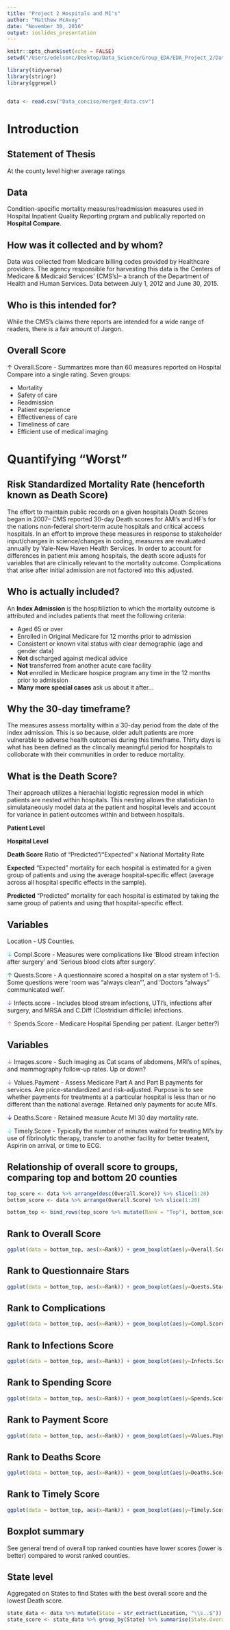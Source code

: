 ```yaml
---
title: "Project 2 Hospitals and MI's"
author: "Matthew McAvoy"
date: "November 30, 2016"
output: ioslides_presentation
---
```


```r
knitr::opts_chunk$set(echo = FALSE)
setwd("/Users/edelsonc/Desktop/Data_Science/Group_EDA/EDA_Project_2/Data_concise")
```


```r
library(tidyverse)
library(stringr)
library(ggrepel)


data <- read.csv("Data_concise/merged_data.csv")
```

# Introduction

## Statement of Thesis
At the county level higher average ratings 

## Data 
Condition-specific mortality measures/readmission measures used in Hospital Inpatient Quality Reporting prgram and publically reported on **Hospital Compare**. 

## How was it collected and by whom? 
Data was collected from Medicare billing codes provided by Healthcare providers.  The agency responsible for harvesting this data is the Centers of Medicare & Medicaid Services' (CMS's)-- a branch of the Department of Health and Human Services. 
Data between July 1, 2012 and June 30, 2015.

## Who is this intended for?
While the CMS's claims there reports are intended for a wide range of readers, there is a fair amount of Jargon.


## Overall Score
<span style="color:midnightblue">$\uparrow$</span> Overall.Score - Summarizes more than 60 measures reported on Hospital Compare into a single rating. 
Seven groups:

- Mortality
- Safety of care
- Readmission
- Patient experience
- Effectiveness of care
- Timeliness of care
- Efficient use of medical imaging

# Quantifying "Worst"

## Risk Standardized Mortality Rate (henceforth known as Death Score)
The effort to maintain public records on a given hospitals Death Scores began in 2007-- CMS reported 30-day Death scores for AMI's and HF's for the nations non-federal short-term acute hospitals and critical access hospitals.  In an effort to improve these measures in response to stakeholder input/changes in science/changes in coding, measures are revaluated annually by Yale-New Haven Health Services.
In order to account for differences in patient mix among hospitals, the death score adjusts for variables that are clinically relevant to the mortality outcome.
Complications that arise after initial admission are not factored into this adjusted.

## Who is actually included? 
An **Index Admission** is the hospitiliztion to which the mortality outcome is attributed and includes patients that meet the following criteria: 

- Aged 65 or over
- Enrolled in Original Medicare for 12 months prior to admission
- Consistent or known vital status with clear demographic (age and gender data)
- **Not** discharged against medical advice
- **Not** transferred from another acute care facility
- **Not** enrolled in Medicare hospice program any time in the 12 months prior to admission
- **Many more special cases** ask us about it after...

## Why the 30-day timeframe? 
The measures assess mortality within a 30-day period from the date of the index admission.  This is so because, older adult patients are more vulnerable to adverse health outcomes during this timeframe. Thirty days is what has been defined as the clincally meaningful period for hospitals to colloborate with their communities in order to reduce mortality.  

## What is the Death Score? 
Their approach utilizes a hierachial logistic regression model in which patients are nested within  hospitals.  This nesting allows the statistician to simulataneously model data at the patient and hospital levels and account for variance in patient outcomes within and between hospitals. 

**Patient Level**

**Hospital Level** 


**Death Score**
Ratio of "Predicted"/"Expected" x National Mortality Rate

**Expected**
"Expected" mortality for each hospital is estimated for a given group of patients and using the average hospital-specific effect (average across all hospital specific effects in the sample).

**Predicted**
"Predicted" mortality for each hospital is estimated by taking the same group of patients and using that hospital-specific effect. 



## Variables

Location - US Counties.

<span style="color:deepskyblue">$\downarrow$</span> Compl.Score - Measures were complications like 'Blood stream infection after surgery' and 'Serious blood clots after surgery'. 

<span style="color:darkcyan">$\uparrow$</span> Quests.Score - A questionnaire scored a hospital on a star system of 1-5. Some questions were 'room was "always clean"', and 'Doctors "always" communicated well'.

<span style="color:royalblue">$\downarrow$</span> Infects.score - Includes blood stream infections, UTI's, infections after surgery, and MRSA and C.Diff (Clostridium difficile) infections.

<span style="color:orchid">$\uparrow$</span> Spends.Score - Medicare Hospital Spending per patient. (Larger better?)

## Variables
<span style="color:steelblue">$\downarrow$</span> Images.score - Such imaging as Cat scans of abdomens, MRI's of spines, and mammography follow-up rates. Up or down?

<span style="color:mediumslateblue">$\downarrow$</span> Values.Payment - Assess Medicare Part A and Part B payments for services. Are price-standardized and risk-adjusted. Purpose is to see whether payments for treatments at a particular hospital is less than or no different than the national average. Retained only payments for acute MI's.

<span style="color:blue">$\downarrow$</span> Deaths.Score - Retained measure Acute MI 30 day mortality rate. 

<span style="color:cyan">$\downarrow$</span> Timely.Score -  Typically the number of minutes waited for treating MI's by use of fibrinolytic therapy, transfer to another facility for better treatent, Aspirin on arrival, or time to ECG.


## Relationship of overall score to groups, comparing top and bottom 20 counties
```r
top_score <- data %>% arrange(desc(Overall.Score)) %>% slice(1:20)
bottom_score <- data %>% arrange(Overall.Score) %>% slice(1:20)

bottom_top <- bind_rows(top_score %>% mutate(Rank = "Top"), bottom_score %>% mutate(Rank = "Bottom"))

```

## Rank to Overall Score
```r
ggplot(data = bottom_top, aes(x=Rank)) + geom_boxplot(aes(y=Overall.Score, color=Rank))
```

## Rank to Questionnaire Stars
```r
ggplot(data = bottom_top, aes(x=Rank)) + geom_boxplot(aes(y=Quests.Stars, color=Rank))
```

## Rank to Complications
```r
ggplot(data = bottom_top, aes(x=Rank)) + geom_boxplot(aes(y=Compl.Score, color=Rank))
```

## Rank to Infections Score
```r
ggplot(data = bottom_top, aes(x=Rank)) + geom_boxplot(aes(y=Infects.Score, color=Rank))
```

## Rank to Spending Score
```r
ggplot(data = bottom_top, aes(x=Rank)) + geom_boxplot(aes(y=Spends.Score, color=Rank))
```

## Rank to Payment Score
```r
ggplot(data = bottom_top, aes(x=Rank)) + geom_boxplot(aes(y=Values.Payment, color=Rank))
```

## Rank to Deaths Score
```r
ggplot(data = bottom_top, aes(x=Rank)) + geom_boxplot(aes(y=Deaths.Score, color=Rank))
```

## Rank to Timely Score
```r
ggplot(data = bottom_top, aes(x=Rank)) + geom_boxplot(aes(y=Timely.Score, color=Rank))
```

## Boxplot summary
See general trend of overall top ranked counties have lower scores (lower is better) compared to worst ranked counties.

## State level
Aggregated on States to find States with the best overall score and the lowest Death score.
```r
state_data <- data %>% mutate(State = str_extract(Location, "\\s..$"))
state_score <- state_data %>% group_by(State) %>% summarise(State.Overall.Score = mean(Overall.Score), State.Deaths.Score = mean(Deaths.Score))
```


<!-- ## State level by Overall Score -->
<!-- ```{r} -->
<!-- #ggplot(data = state_score, aes(x=State, y=State.Overall.Score)) +  -->
<!-- 		#geom_point(shape = 1, size = 2.5) + geom_text_repel(aes(label=State), size = 4) -->
<!-- ``` -->

<!-- ## State level by Death Score -->
<!-- ```{r} -->
<!-- ggplot(data = state_score, aes(x=State, y=State.Deaths.Score)) +  -->
<!-- 		geom_point(shape = 1, size = 2.5) + geom_text_repel(aes(label=State), size = 4) -->
<!-- ``` -->

<!-- ## Summary of State level -->
<!-- North Dakota has a very high death score and Rhode Island, Utah, and Delaware have a small death score. -->


